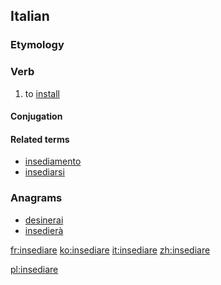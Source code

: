 ==Italian==

===Etymology===
{{confix|in|sede|are|lang=it}}

===Verb===
{{it-verb}} 

# {{label|it|transitive}} to [[install]] {{qualifier|someone in office}}

====Conjugation====
{{it-conj-iare|insedi|avere}}

====Related terms====
* [[insediamento]]
* [[insediarsi]]

===Anagrams===
* [[desinerai#Italian|desinerai]]
* [[insedierà#Italian|insedierà]]

[[fr:insediare]]
[[ko:insediare]]
[[it:insediare]]
[[zh:insediare]]

[[pl:insediare]]